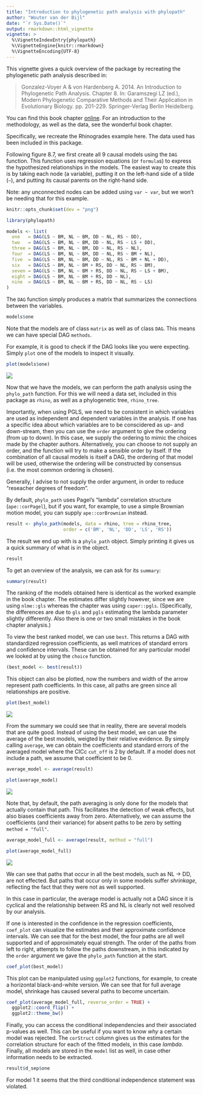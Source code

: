 ---
title: "Introduction to phylogenetic path analysis with phylopath"
author: "Wouter van der Bijl"
date: "`r Sys.Date()`"
output: rmarkdown::html_vignette
vignette: >
  %\VignetteIndexEntry{phylopath}
  %\VignetteEngine{knitr::rmarkdown}
  %\VignetteEncoding{UTF-8}
---

This vignette gives a quick overview of the package by recreating the phylogenetic path analysis described in:

> Gonzalez-Voyer A & von Hardenberg A. 2014. An Introduction to Phylogenetic Path Analysis. Chapter 8. In: Garamszegi LZ (ed.), Modern Phylogenetic Comparative Methods and Their Application in Evolutionary Biology. pp. 201-229. Springer-Verlag Berlin Heidelberg.

You can find this book chapter [online](http://www.consevol.org/pdf/Books/Chapter%208%20Modern%20Phylogenetic%20Comparative%20Methods%20book.pdf). For an introduction to the methodology, as well as the data, see the wonderful book chapter.

Specifically, we recreate the Rhinogrades example here. The data used has been included in this package.

Following figure 8.7, we first create all 9 causal models using the `DAG` function. This function uses regression equations (or `formula`s) to express the hypothesized relationships in the models. The easiest way to create this is by taking each node (a variable), putting it on the left-hand side of a tilde (`~`), and putting its causal parents on the right-hand side.

Note: any unconnected nodes can be added using `var ~ var`, but we won't be needing that for this example.

```{r, include = FALSE}
knitr::opts_chunk$set(dev = "png")
```


```{r}
library(phylopath)

models <- list(
  one   = DAG(LS ~ BM, NL ~ BM, DD ~ NL, RS ~ DD),
  two   = DAG(LS ~ BM, NL ~ BM, DD ~ NL, RS ~ LS + DD),
  three = DAG(LS ~ BM, NL ~ BM, DD ~ NL, RS ~ NL),
  four  = DAG(LS ~ BM, NL ~ BM, DD ~ NL, RS ~ BM + NL),
  five  = DAG(LS ~ BM, NL ~ BM, DD ~ NL, RS ~ BM + NL + DD),
  six   = DAG(LS ~ BM, NL ~ BM + RS, DD ~ NL, RS ~ BM),
  seven = DAG(LS ~ BM, NL ~ BM + RS, DD ~ NL, RS ~ LS + BM),
  eight = DAG(LS ~ BM, NL ~ BM + RS, DD ~ NL),
  nine  = DAG(LS ~ BM, NL ~ BM + RS, DD ~ NL, RS ~ LS)
)
```

The `DAG` function simply produces a matrix that summarizes the connections between the variables.

```{r}
models$one
```
Note that the models are of class `matrix` as well as of class `DAG`. This means we can have special DAG `methods`.

For example, it is good to check if the DAG looks like you were expecting. Simply `plot` one of the models to inspect it visually.

```{r, eval=FALSE}
plot(models$one)
```

![](Vignette_figures/fig1.png)

Now that we have the models, we can perform the path analysis using the `phylo_path` function. For this we will need a data set, included in this package as `rhino`, as well as a phylogenetic tree, `rhino_tree`.

Importantly, when using PGLS, we need to be consistent in which variables are used as independent and dependent variables in the analysis. If one has a specific idea about which variables are to be conscidered as up- and down-stream, then you can use the `order` argument to give the ordering (from up to down). In this case, we supply the ordering to mimic the choices made by the chapter authors. Alternatively, you can choose to not supply an order, and the function will try to make a sensible order by itself. If the combination of all causal models is itself a DAG, the ordering of that model will be used, otherwise the ordering will be constructed by consensus (i.e. the most common ordering is chosen).

Generally, I advise to not supply the order argument, in order to reduce "reseacher degrees of freedom".

By default, `phylo_path` uses Pagel's “lambda” correlation structure (`ape::corPagel`), but if you want, for example, to use a simple Brownian motion model, you can supply `ape::corBrownian` instead.

```{r}
result <- phylo_path(models, data = rhino, tree = rhino_tree, 
                     order = c('BM', 'NL', 'DD', 'LS', 'RS'))
```

The result we end up with is a `phylo_path` object. Simply printing it gives us a quick summary of what is in the object.

```{r}
result
```

To get an overview of the analysis, we can ask for its `summary`:

```{r}
summary(result)
```

The ranking of the models obtained here is identical as the worked example in the book chapter. The estimates differ slightly however, since we are using `nlme::gls` whereas the chapter was using `caper::pgls`. (Specifically, the differences are due to `gls` and `pgls` estimating the lambda parameter slightly differently. Also there is one or two small mistakes in the book chapter analysis.)

To view the best ranked model, we can use `best`. This returns a DAG with standardized regression coefficients, as well matrices of standard errors and confidence intervals. These can be obtained for any particular model we looked at by using the `choice` function.

```{r}
(best_model <- best(result))
```

This object can also be plotted, now the numbers and width of the arrow represent path coefficients. In this case, all paths are green since all relationships are positive.

```{r, eval=FALSE}
plot(best_model)
```
![](Vignette_figures/fig2.png)

From the summary we could see that in reality, there are several models that are quite good. Instead of using the best model, we can use the average of the best models, weigted by their relative evidence. By simply calling `average`, we can obtain the coefficients and standard errors of the averaged model where the CICc `cut_off` is 2 by default. If a model does not include a path, we assume that coefficient to be 0.

```{r}
average_model <- average(result)
```
```{r, eval=FALSE}
plot(average_model)
```
![](Vignette_figures/fig3.png)

Note that, by default, the path averaging is only done for the models that actually contain that path. This facilitates the detection of weak effects, but also biases coefficients away from zero. Alternatively, we can assume the coefficients (and their variance) for absent paths to be zero by setting `method = "full"`.

```{r}
average_model_full <- average(result, method = "full")
```
```{r, eval=FALSE}
plot(average_model_full)
```
![](Vignette_figures/fig4.png)

We can see that paths that occur in all the best models, such as NL -> DD, are not effected. But paths that occur only in some models suffer _shrinkage_, reflecting the fact that they were not as well supported.

In this case in particular, the average model is actually not a DAG since it is cyclical and the relationship between RS and NL is clearly not well resolved by our analysis.

If one is interested in the confidence in the regression coefficients, `coef_plot` can visualize the estimates and their approximate confidence intervals. We can see that for the best model, the four paths are all well supported and of approximately equal strength. The order of the paths from left to right, attempts to follow the paths downstream, in this indicated by the `order` argument we gave the `phylo_path` function at the start.

```{r, fig.height=4}
coef_plot(best_model)
```

This plot can be manipulated using `ggplot2` functions, for example, to create a horizontal black-and-white version. We can see that for full average model, shrinkage has caused several paths to become uncertain.

```{r, fig.width=6}
coef_plot(average_model_full, reverse_order = TRUE) + 
  ggplot2::coord_flip() + 
  ggplot2::theme_bw()
```

Finally, you can access the conditional independencies and their associated p-values as well. This can be useful if you want to know _why_ a certain model was rejected. The `corStruct` column gives us the estimates for the correlation structure for each of the fitted models, in this case _lambda_. Finally, all models are stored in the `model` list as well, in case other information needs to be extracted.

```{r}
result$d_sep$one
```

For model 1 it seems that the third conditional independence statement was violated.

